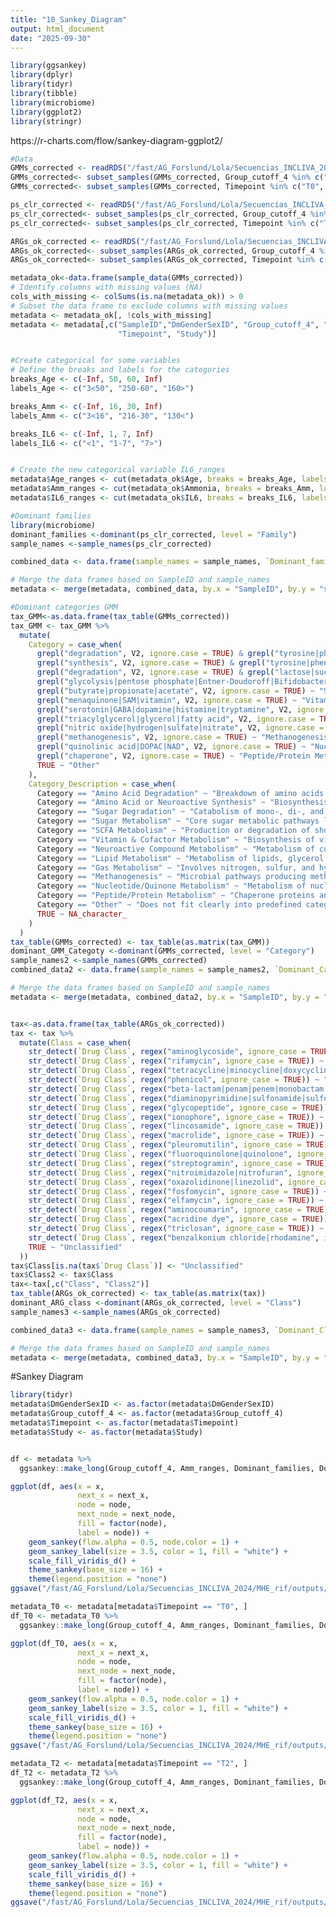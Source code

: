 ```yaml
---
title: "10_Sankey_Diagram"
output: html_document
date: "2025-09-30"
---
```

```r
library(ggsankey)
library(dplyr)
library(tidyr)
library(tibble)
library(microbiome)
library(ggplot2)
library(stringr)
```
https://r-charts.com/flow/sankey-diagram-ggplot2/
```r
#Data
GMMs_corrected <- readRDS("/fast/AG_Forslund/Lola/Secuencias_INCLIVA_2024/MHE_rif/outputs/merged/GMMs_corrected.Rds")
GMMs_corrected<- subset_samples(GMMs_corrected, Group_cutoff_4 %in% c("R", "NR"))
GMMs_corrected<- subset_samples(GMMs_corrected, Timepoint %in% c("T0", "T2"))

ps_clr_corrected <- readRDS("/fast/AG_Forslund/Lola/Secuencias_INCLIVA_2024/MHE_rif/outputs/merged/ps_clr_corrected.Rds")
ps_clr_corrected<- subset_samples(ps_clr_corrected, Group_cutoff_4 %in% c("R", "NR"))
ps_clr_corrected<- subset_samples(ps_clr_corrected, Timepoint %in% c("T0", "T2"))

ARGs_ok_corrected <- readRDS("/fast/AG_Forslund/Lola/Secuencias_INCLIVA_2024/MHE_rif/outputs/merged/ARGs_ok_corrected.Rds")
ARGs_ok_corrected<- subset_samples(ARGs_ok_corrected, Group_cutoff_4 %in% c("R", "NR"))
ARGs_ok_corrected<- subset_samples(ARGs_ok_corrected, Timepoint %in% c("T0", "T2"))

metadata_ok<-data.frame(sample_data(GMMs_corrected))
# Identify columns with missing values (NA)
cols_with_missing <- colSums(is.na(metadata_ok)) > 0
# Subset the data frame to exclude columns with missing values
metadata <- metadata_ok[, !cols_with_missing]
metadata <- metadata[,c("SampleID","DmGenderSexID", "Group_cutoff_4", "Age", "Ammonia", "IL6", 
                        "Timepoint", "Study")]


#Create categorical for some variables
# Define the breaks and labels for the categories
breaks_Age <- c(-Inf, 50, 60, Inf)
labels_Age <- c("3<50", "250-60", "160>")

breaks_Amm <- c(-Inf, 16, 30, Inf)
labels_Amm <- c("3<16", "216-30", "130<")

breaks_IL6 <- c(-Inf, 1, 7, Inf)
labels_IL6 <- c("<1", "1-7", "7>")


# Create the new categorical variable IL6_ranges
metadata$Age_ranges <- cut(metadata_ok$Age, breaks = breaks_Age, labels = labels_Age, include.lowest = TRUE)
metadata$Amm_ranges <- cut(metadata_ok$Ammonia, breaks = breaks_Amm, labels = labels_Amm, include.lowest = TRUE)
metadata$IL6_ranges <- cut(metadata_ok$IL6, breaks = breaks_IL6, labels = labels_IL6, include.lowest = TRUE)

#Dominant families
library(microbiome)
dominant_families <-dominant(ps_clr_corrected, level = "Family")
sample_names <-sample_names(ps_clr_corrected)

combined_data <- data.frame(sample_names = sample_names, `Dominant_families` = dominant_families)

# Merge the data frames based on SampleID and sample_names
metadata <- merge(metadata, combined_data, by.x = "SampleID", by.y = "sample_names", all.x = TRUE)

#Dominant categories GMM
tax_GMM<-as.data.frame(tax_table(GMMs_corrected))
tax_GMM <- tax_GMM %>%
  mutate(
    Category = case_when(
      grepl("degradation", V2, ignore.case = TRUE) & grepl("tyrosine|phenylalanine|tryptophan|glutamate|alanine|valine|isoleucine|leucine|methionine|cysteine|aspartate|asparagine|glycine|serine|threonine|proline|histidine|lysine|arginine|glutamine", V2) ~ "Amino Acid Degradation",
      grepl("synthesis", V2, ignore.case = TRUE) & grepl("tyrosine|phenylalanine|tryptophan|glutamate|GABA|serotonin|histamine|dopamine", V2) ~ "Amino Acid or Neuroactive Synthesis",
      grepl("degradation", V2, ignore.case = TRUE) & grepl("lactose|sucrose|fructose|galactose|starch|trehalose|arabinose|xylose|mannose|rhamnose|melibiose|maltose|allose|pectin|fructan|galacturonate", V2) ~ "Sugar Degradation",
      grepl("glycolysis|pentose phosphate|Entner-Doudoroff|Bifidobacterium shunt", V2, ignore.case = TRUE) ~ "Sugar Metabolism",
      grepl("butyrate|propionate|acetate", V2, ignore.case = TRUE) ~ "SCFA Metabolism",
      grepl("menaquinone|SAM|vitamin", V2, ignore.case = TRUE) ~ "Vitamin & Cofactor Metabolism",
      grepl("serotonin|GABA|dopamine|histamine|tryptamine", V2, ignore.case = TRUE) ~ "Neuroactive Compound Metabolism",
      grepl("triacylglycerol|glycerol|fatty acid", V2, ignore.case = TRUE) ~ "Lipid Metabolism",
      grepl("nitric oxide|hydrogen|sulfate|nitrate", V2, ignore.case = TRUE) ~ "Gas Metabolism",
      grepl("methanogenesis", V2, ignore.case = TRUE) ~ "Methanogenesis",
      grepl("quinolinic acid|DOPAC|NAD", V2, ignore.case = TRUE) ~ "Nucleotide/Quinone Metabolism",
      grepl("chaperone", V2, ignore.case = TRUE) ~ "Peptide/Protein Metabolism",
      TRUE ~ "Other"
    ),
    Category_Description = case_when(
      Category == "Amino Acid Degradation" ~ "Breakdown of amino acids like tyrosine, glutamate, lysine, etc.",
      Category == "Amino Acid or Neuroactive Synthesis" ~ "Biosynthesis of amino acids and related neurotransmitters (e.g., GABA, serotonin).",
      Category == "Sugar Degradation" ~ "Catabolism of mono-, di-, and polysaccharides (e.g., lactose, pectin, trehalose).",
      Category == "Sugar Metabolism" ~ "Core sugar metabolic pathways like glycolysis and pentose phosphate pathway.",
      Category == "SCFA Metabolism" ~ "Production or degradation of short-chain fatty acids (butyrate, propionate, acetate).",
      Category == "Vitamin & Cofactor Metabolism" ~ "Biosynthesis of vitamins and cofactors like vitamin K2, SAM.",
      Category == "Neuroactive Compound Metabolism" ~ "Metabolism of compounds affecting the nervous system (e.g., GABA, dopamine).",
      Category == "Lipid Metabolism" ~ "Metabolism of lipids, glycerol, and fatty acids.",
      Category == "Gas Metabolism" ~ "Involves nitrogen, sulfur, and hydrogen compound transformations (e.g., NO, sulfate).",
      Category == "Methanogenesis" ~ "Microbial pathways producing methane from carbon or methyl sources.",
      Category == "Nucleotide/Quinone Metabolism" ~ "Metabolism of nucleotide-like or redox-active compounds (e.g., quinolinic acid).",
      Category == "Peptide/Protein Metabolism" ~ "Chaperone proteins and protein folding/degradation.",
      Category == "Other" ~ "Does not fit clearly into predefined categories.",
      TRUE ~ NA_character_
    )
  )
tax_table(GMMs_corrected) <- tax_table(as.matrix(tax_GMM))
dominant_GMM_Categoty <-dominant(GMMs_corrected, level = "Category")
sample_names2 <-sample_names(GMMs_corrected)
combined_data2 <- data.frame(sample_names = sample_names2, `Dominant_Category` = dominant_GMM_Categoty)

# Merge the data frames based on SampleID and sample_names
metadata <- merge(metadata, combined_data2, by.x = "SampleID", by.y = "sample_names", all.x = TRUE)


tax<-as.data.frame(tax_table(ARGs_ok_corrected))
tax <- tax %>%
  mutate(Class = case_when(
    str_detect(`Drug Class`, regex("aminoglycoside", ignore_case = TRUE)) ~ "Aminoglycoside",
    str_detect(`Drug Class`, regex("rifamycin", ignore_case = TRUE)) ~ "Rifamycin",
    str_detect(`Drug Class`, regex("tetracycline|minocycline|doxycycline|tigecycline", ignore_case = TRUE)) ~ "Tetracycline",
    str_detect(`Drug Class`, regex("phenicol", ignore_case = TRUE)) ~ "Amphenicol",
    str_detect(`Drug Class`, regex("beta-lactam|penam|penem|monobactam|carbapenem|cephalosporin|cephamycin", ignore_case = TRUE)) ~ "Beta-lactam",
    str_detect(`Drug Class`, regex("diaminopyrimidine|sulfonamide|sulfone|trimethoprim", ignore_case = TRUE)) ~ "Folate pathway antagonist",
    str_detect(`Drug Class`, regex("glycopeptide", ignore_case = TRUE)) ~ "Glycopeptide",
    str_detect(`Drug Class`, regex("ionophore", ignore_case = TRUE)) ~ "Ionophore",  # might not appear in your data
    str_detect(`Drug Class`, regex("lincosamide", ignore_case = TRUE)) ~ "Lincosamide",
    str_detect(`Drug Class`, regex("macrolide", ignore_case = TRUE)) ~ "Macrolide",
    str_detect(`Drug Class`, regex("pleuromutilin", ignore_case = TRUE)) ~ "Pleuromutilin",
    str_detect(`Drug Class`, regex("fluoroquinolone|quinolone", ignore_case = TRUE)) ~ "Quinolone",
    str_detect(`Drug Class`, regex("streptogramin", ignore_case = TRUE)) ~ "Streptogramin",
    str_detect(`Drug Class`, regex("nitroimidazole|nitrofuran", ignore_case = TRUE)) ~ "Nitroimidazole",
    str_detect(`Drug Class`, regex("oxazolidinone|linezolid", ignore_case = TRUE)) ~ "Oxazolidinone",  # rare in this column
    str_detect(`Drug Class`, regex("fosfomycin", ignore_case = TRUE)) ~ "Fosfomycin",
    str_detect(`Drug Class`, regex("elfamycin", ignore_case = TRUE)) ~ "Elfamycin",
    str_detect(`Drug Class`, regex("aminocoumarin", ignore_case = TRUE)) ~ "Aminocoumarin",
    str_detect(`Drug Class`, regex("acridine dye", ignore_case = TRUE)) ~ "Acridine dye",
    str_detect(`Drug Class`, regex("triclosan", ignore_case = TRUE)) ~ "Triclosan",
    str_detect(`Drug Class`, regex("benzalkonium chloride|rhodamine", ignore_case = TRUE)) ~ "Biocide",
    TRUE ~ "Unclassified"
  ))
tax$Class[is.na(tax$`Drug Class`)] <- "Unclassified"
tax$Class2 <- tax$Class
tax<-tax[,c("Class", "Class2")]
tax_table(ARGs_ok_corrected) <- tax_table(as.matrix(tax))
dominant_ARG_class <-dominant(ARGs_ok_corrected, level = "Class")
sample_names3 <-sample_names(ARGs_ok_corrected)

combined_data3 <- data.frame(sample_names = sample_names3, `Dominant_Class` = dominant_ARG_class)

# Merge the data frames based on SampleID and sample_names
metadata <- merge(metadata, combined_data3, by.x = "SampleID", by.y = "sample_names", all.x = TRUE)

```

#Sankey Diagram
```r
library(tidyr)
metadata$DmGenderSexID <- as.factor(metadata$DmGenderSexID)
metadata$Group_cutoff_4 <- as.factor(metadata$Group_cutoff_4)
metadata$Timepoint <- as.factor(metadata$Timepoint)
metadata$Study <- as.factor(metadata$Study)


df <- metadata %>%
  ggsankey::make_long(Group_cutoff_4, Amm_ranges, Dominant_families, Dominant_Class, Age_ranges)

ggplot(df, aes(x = x, 
               next_x = next_x, 
               node = node, 
               next_node = next_node,
               fill = factor(node),
               label = node)) +
    geom_sankey(flow.alpha = 0.5, node.color = 1) +
    geom_sankey_label(size = 3.5, color = 1, fill = "white") +
    scale_fill_viridis_d() +
    theme_sankey(base_size = 16) +
    theme(legend.position = "none")
ggsave("/fast/AG_Forslund/Lola/Secuencias_INCLIVA_2024/MHE_rif/outputs/merged/Figures_merged/Sankey_Diagram.pdf", height = 4, width = 8)

metadata_T0 <- metadata[metadata$Timepoint == "T0", ]
df_T0 <- metadata_T0 %>%
  ggsankey::make_long(Group_cutoff_4, Amm_ranges, Dominant_families, Dominant_Class, Age_ranges)

ggplot(df_T0, aes(x = x, 
               next_x = next_x, 
               node = node, 
               next_node = next_node,
               fill = factor(node),
               label = node)) +
    geom_sankey(flow.alpha = 0.5, node.color = 1) +
    geom_sankey_label(size = 3.5, color = 1, fill = "white") +
    scale_fill_viridis_d() +
    theme_sankey(base_size = 16) +
    theme(legend.position = "none")
ggsave("/fast/AG_Forslund/Lola/Secuencias_INCLIVA_2024/MHE_rif/outputs/merged/Figures_merged/Sankey_Diagram_T0.pdf", height = 4, width = 8)

metadata_T2 <- metadata[metadata$Timepoint == "T2", ]
df_T2 <- metadata_T2 %>%
  ggsankey::make_long(Group_cutoff_4, Amm_ranges, Dominant_families, Dominant_Class, Age_ranges)

ggplot(df_T2, aes(x = x, 
               next_x = next_x, 
               node = node, 
               next_node = next_node,
               fill = factor(node),
               label = node)) +
    geom_sankey(flow.alpha = 0.5, node.color = 1) +
    geom_sankey_label(size = 3.5, color = 1, fill = "white") +
    scale_fill_viridis_d() +
    theme_sankey(base_size = 16) +
    theme(legend.position = "none")
ggsave("/fast/AG_Forslund/Lola/Secuencias_INCLIVA_2024/MHE_rif/outputs/merged/Figures_merged/Sankey_Diagram_T2.pdf", height = 4, width = 8)
```
